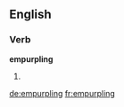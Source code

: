 ==English==

===Verb===
'''empurpling'''

# {{present participle of|[[empurple]]}}

[[de:empurpling]]
[[fr:empurpling]]